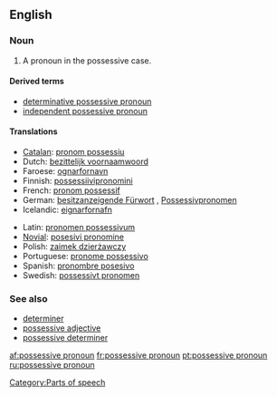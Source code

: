 ==English==

===Noun===

{{wikipedia}}
{{en-noun|sg=[[possessive]] [[pronoun]]}}

# {{grammar}} A pronoun in the possessive case.

====Derived terms====
*[[determinative possessive pronoun]]
*[[independent possessive pronoun]]

====Translations====
{{top}}
*[[Catalan]]: [[pronom possessiu]] {{m}}
*Dutch: [[bezittelijk voornaamwoord]] {{n}}
*Faroese: [[ognarfornavn]] {{n}}
*Finnish: [[possessiivipronomini]]
*French: [[pronom possessif]] {{m}}
*German: [[besitzanzeigende Fürwort]] {{n}}, [[Possessivpronomen]] {{n}}
*Icelandic: [[eignarfornafn]] {{n}}
{{mid}}
*Latin: [[pronomen possessivum]] {{n}}
*[[Novial]]: [[posesivi pronomine]]
*Polish: [[zaimek dzierżawczy]] {{m}}
*Portuguese: [[pronome possessivo]] {{m}}
*Spanish: [[pronombre posesivo]] {{m}}
*Swedish: [[possessivt pronomen]] {{n}}
{{bottom}}

===See also===
*[[determiner]]
*[[possessive adjective]]
*[[possessive determiner]]

[[Category:Parts of speech]]

[[af:possessive pronoun]]
[[fr:possessive pronoun]]
[[pt:possessive pronoun]]
[[ru:possessive pronoun]]